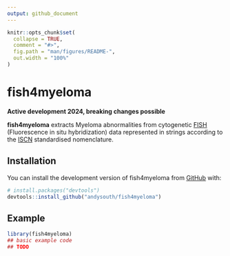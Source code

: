 ```yaml
---
output: github_document
---
```


<!-- README.md is generated from README.Rmd. Please edit that file -->
<!-- use devtools::build_readme() -->

```r
knitr::opts_chunk$set(
  collapse = TRUE,
  comment = "#>",
  fig.path = "man/figures/README-",
  out.width = "100%"
)
```

# fish4myeloma

<!-- badges: start -->
<!-- badges: end -->

**Active development 2024, breaking changes possible**     

**fish4myeloma** extracts Myeloma abnormalities from cytogenetic [FISH](https://en.wikipedia.org/wiki/Fluorescence_in_situ_hybridization) (Fluorescence in situ hybridization) data represented in strings according to the [ISCN](https://en.wikipedia.org/wiki/International_System_for_Human_Cytogenomic_Nomenclature) standardised nomenclature.


## Installation

You can install the development version of fish4myeloma from [GitHub](https://github.com/) with:

``` r
# install.packages("devtools")
devtools::install_github("andysouth/fish4myeloma")
```

## Example

```r
library(fish4myeloma)
## basic example code
## TODO

```


